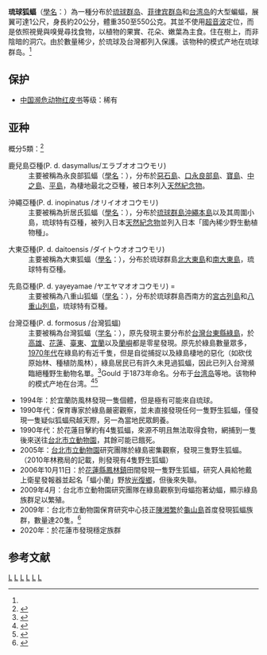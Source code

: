 {{Speciesbox 
| taxon = Pteropus dasymallus
| status = VU | status_system = IUCN
| status_ref = <ref name=iucn>{{IUCN2013.1 |assessors=Heaney, L., Rosell-Ambal, G., Tabaranza, B., Izawa, M. |year=2008 |id=18722 |title=Pteropus dasymallus |downloaded=2013-12-09 }}</ref> 
| image = Pteropus-dasymallus-yayeyam.jpg
| image_caption = 先島亞種 ''P. d. yayeyamae''
| authority = (Temminck, 1825)<ref name='id143'>{{cite web| url =http://www.bioinfo.cn/db05/BjdwSpecies.php?action=view&id=143| title =硫球狐蝠| work =《中国动物物种编目数据库》| publisher =中国科学院微生物研究所| author =中国科学院动物研究所| accessdate =2009-03-27| deadurl =yes| archiveurl =https://web.archive.org/web/20160305025818/http://www.bioinfo.cn/db05/BjdwSpecies.php?action=view&id=143| archivedate =2016-03-05}}</ref>
| range_map = Ryukyu Flying Fox area.png
| range_map_width = 250px
}}

'''琉球狐蝠'''（[[學名|學名]]：{{Snamei|Pteropus dasymallus}}）為一種分布於[[琉球群岛|琉球群岛]]、[[菲律宾群岛|菲律宾群岛]]和[[台湾岛|台湾岛]]的大型蝙蝠，展翼可達1公尺，身長約20公分，體重350至550公克。其並不使用[[超音波|超音波]]定位，而是依照視覺與嗅覺尋找食物，以植物的果實、花朵、嫩葉為主食。住在樹上，而非陰暗的洞穴。由於數量稀少，於琉球及台灣都列入保護。该物种的模式产地在琉球群岛。<ref name='id143'/>

==保护==
*[[中国濒危动物红皮书|中国濒危动物红皮书]]等级：稀有

==亚种==
概分5類：<ref>{{lang|en|Putz, B. 2000. "Pteropus dasymallus"  Animal Diversity Web. Accessed September 16, 2010 at http://animaldiversity.ummz.umich.edu/site/accounts/information/Pteropus_dasymallus.html. }}{{en}}</ref>
;鹿兒島亞種(P. d. dasymallus/エラブオオコウモリ)
:主要被稱為永良部狐蝠（[[學名|學名]]：{{lang|la|''Pteropus dasymallus dasymallus''}}），分布於[[惡石島|惡石島]]、[[口永良部島|口永良部島]]、[[寶島|寶島]]、[[中之島_(鹿兒島縣)|中之島]]、[[平島|平島]]，為棲地最北之亞種，被日本列入[[天然紀念物|天然紀念物]]。

;沖繩亞種(P. d. inopinatus /オリイオオコウモリ)
:主要被稱為折居氏狐蝠（[[學名|學名]]：{{lang|la|''Pteropus dasymallus inopinatus''}}），分布於[[琉球群島|琉球群島]][[沖繩本島|沖繩本島]]以及其周圍小島，琉球特有亞種，被列入日本[[天然紀念物|天然紀念物]]並列入日本「國內稀少野生動植物種」。

;大東亞種(P. d. daitoensis /ダイトウオオコウモリ)
:主要被稱為大東狐蝠（[[學名|學名]]：{{lang|la|''Pteropus dasymallus daitoensis''}}），分布於琉球群島[[北大東島|北大東島]]和[[南大東島|南大東島]]，琉球特有亞種。

;先島亞種(P. d. yayeyamae /ヤエヤマオオコウモリ) =
:主要被稱為八重山狐蝠（[[學名|學名]]：{{lang|la|''Pteropus dasymallus yayeyamae''}}），分布於琉球群島西南方的[[宮古列島|宮古列島]]和[[八重山列島|八重山列島]]，琉球特有亞種。

;台灣亞種(P. d. formosus /台灣狐蝠)
:主要被稱為台灣狐蝠（[[学名|学名]]：{{lang|la|''Pteropus dasymallus formosus''}}），原先發現主要分布於[[台灣|台灣]][[台東縣|台東縣]][[綠島|綠島]]，於[[高雄市|高雄]]、[[花蓮縣|花蓮]]、[[臺東縣|臺東]]、[[宜蘭縣|宜蘭]]以及[[蘭嶼鄉|蘭嶼]]都是零星發現。原先於綠島數量眾多，[[1970年代|1970年代]]在綠島約有近千隻，但是自從捕捉以及綠島棲地的惡化（如砍伐原始林、種植防風林），綠島居民已有許久未見過狐蝠，因此已列入台灣瀕臨絕種野生動物名單。<ref>{{cite news | url = http://news.ltn.com.tw/news/life/breakingnews/2159384 | title = 15種國家極危物種 台灣狐蝠不超過50隻 | work =  | publisher = 自由電子報　 | author = 吳欣恬 | date = 2017-08-10 | coauthors =  | location =  | accessdate = 2018-09-10 | archive-date = 2018-09-10 | archive-url = https://web.archive.org/web/20180910164918/http://news.ltn.com.tw/news/life/breakingnews/2159384 | dead-url = no }}</ref>Gould 于1873年命名。分布于[[台湾岛|台湾岛]]等地。该物种的模式产地在台湾。<ref name='id144'>{{cite web| url =http://www.bioinfo.cn/db05/BjdwSpecies.php?action=view&id=144| title =琉球狐蝠台湾亚种| work =《中国动物物种编目数据库》| publisher =中国科学院微生物研究所| author =中国科学院动物研究所| accessdate =2009-03-27| deadurl =yes| archiveurl =https://web.archive.org/web/20150402110755/http://www.bioinfo.cn/db05/BjdwSpecies.php?action=view&id=144| archivedate =2015-04-02}}</ref><ref>{{cite web | url = http://www.coa.gov.tw/view.php?catid=2594&print=1 | title = 台灣蝙蝠的現況與種類介紹 | work =  | publisher = 特有生物研究保育中心　 | author = 鄭錫奇 | accessdate =  | archive-url = https://web.archive.org/web/20150610085949/http://www.coa.gov.tw/view.php?catid=2594&print=1 | archive-date = 2015-06-10 | dead-url = yes }}</ref>

*1994年：於宜蘭防風林發現一隻個體，但是極有可能來自琉球。
*1990年代：保育專家於綠島嚴密觀察，並未直接發現任何一隻野生狐蝠，僅發現一隻疑似狐蝠飛越天際，另一為當地民眾飼養。
*1990年代：於花蓮目擊約有4隻狐蝠，來源不明且無法取得食物，網捕到一隻後來送往[[台北市立動物園|台北市立動物園]]，其餘可能已餓死。
*2005年：[[台北市立動物園|台北市立動物園]]研究團隊於綠島密集觀察，發現三隻野生狐蝠。（2010年林務局的記載，則發現有4隻野生狐蝠）
*2006年10月11日：於[[花蓮縣|花蓮縣]][[鳳林鎮_(臺灣)|鳳林鎮]]田間發現一隻野生狐蝠，研究人員給牠戴上衛星發報器並起名「蝠小蘭」野放[[光復鄉|光復鄉]]，但後來失聯。
*2009年4月：台北市立動物園研究團隊在綠島觀察到母蝠抱著幼蝠，顯示綠島族群足以繁殖。
*2009年：台北市立動物園保育研究中心技正[[陳湘繁|陳湘繁]]於[[龜山島|龜山島]]首度發現狐蝠族群，數量達20隻。<ref>{{cite news | url = http://www.cna.com.tw/news/firstnews/201001120019-1.aspx | title = 台灣狐蝠現蹤龜山島 將設生態區繁殖 | work =  | publisher = 中央社 | author =  | date = 2010-08-03 | coauthors =  | location =  }}{{Dead link|date=2019年6月 |bot=InternetArchiveBot |fix-attempted=yes }}</ref>
*2020年：於花蓮市發現穩定族群

== 参考文献 ==
{{reflist}}
{{Commonscat|Pteropus_dasymallus}}
{{Taxonbar}}

[[Category:狐蝠属|L]]
[[Category:台灣哺乳動物|L]]
[[Category:台灣特有亞種|L]]
[[Category:琉球群島動物|L]]
[[Category:哺乳類天然紀念物|L]]
[[Category:1825年描述的动物|L]]